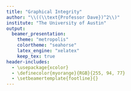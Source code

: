 ```yaml
---
title: "Graphical Integrity"
author: "\\((\\text{Professor Dave})^2\\)"
institute: "The University of Austin"
output:
  beamer_presentation:
    theme: "metropolis"
    colortheme: "seahorse"
    latex_engine: "xelatex"
    keep_tex: true
header-includes:
  - \usepackage{xcolor}
  - \definecolor{myorange}{RGB}{255, 94, 77}
  - \setbeamertemplate{footline}{}
---
```

